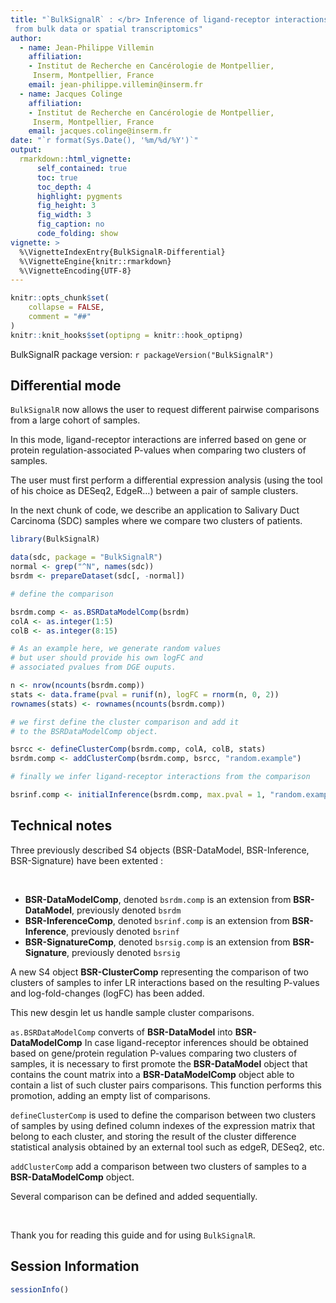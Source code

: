 ```yaml
---
title: "`BulkSignalR` : </br> Inference of ligand-receptor interactions
 from bulk data or spatial transcriptomics"
author:
  - name: Jean-Philippe Villemin
    affiliation:
    - Institut de Recherche en Cancérologie de Montpellier,
     Inserm, Montpellier, France 
    email: jean-philippe.villemin@inserm.fr
  - name: Jacques Colinge
    affiliation:
    - Institut de Recherche en Cancérologie de Montpellier,
     Inserm, Montpellier, France 
    email: jacques.colinge@inserm.fr
date: "`r format(Sys.Date(), '%m/%d/%Y')`"
output: 
  rmarkdown::html_vignette:
      self_contained: true
      toc: true
      toc_depth: 4
      highlight: pygments
      fig_height: 3
      fig_width: 3
      fig_caption: no
      code_folding: show
vignette: >
  %\VignetteIndexEntry{BulkSignalR-Differential}
  %\VignetteEngine{knitr::rmarkdown}
  %\VignetteEncoding{UTF-8}
---
```


```r
knitr::opts_chunk$set(
    collapse = FALSE,
    comment = "##"
)
knitr::knit_hooks$set(optipng = knitr::hook_optipng)
```

BulkSignalR package version: `r packageVersion("BulkSignalR")`

## Differential mode 

`BulkSignalR` now allows the user to request different pairwise
comparisons from a large cohort of samples.
  
In this mode, ligand-receptor interactions are inferred based on gene or protein
regulation-associated P-values when comparing two clusters of samples. 

The user must first perform a differential expression analysis 
(using the tool of his choice as DESeq2, EdgeR...) between a 
pair of sample clusters.


In the next chunk of code, we describe an application to 
Salivary Duct Carcinoma (SDC) samples where we compare two clusters 
of patients.

```r
library(BulkSignalR)

data(sdc, package = "BulkSignalR")
normal <- grep("^N", names(sdc))
bsrdm <- prepareDataset(sdc[, -normal])

# define the comparison

bsrdm.comp <- as.BSRDataModelComp(bsrdm)
colA <- as.integer(1:5)
colB <- as.integer(8:15)

# As an example here, we generate random values
# but user should provide his own logFC and
# associated pvalues from DGE ouputs.

n <- nrow(ncounts(bsrdm.comp))
stats <- data.frame(pval = runif(n), logFC = rnorm(n, 0, 2))
rownames(stats) <- rownames(ncounts(bsrdm.comp))

# we first define the cluster comparison and add it
# to the BSRDataModelComp object.

bsrcc <- defineClusterComp(bsrdm.comp, colA, colB, stats)
bsrdm.comp <- addClusterComp(bsrdm.comp, bsrcc, "random.example")

# finally we infer ligand-receptor interactions from the comparison

bsrinf.comp <- initialInference(bsrdm.comp, max.pval = 1, "random.example")
```  

##  Technical notes

Three previously described S4 objects
 (BSR-DataModel, BSR-Inference, BSR-Signature) 
have been extented :  

\
  

* **BSR-DataModelComp**, denoted `bsrdm.comp` is an extension from 
**BSR-DataModel**, previously denoted `bsrdm`  
* **BSR-InferenceComp**, denoted `bsrinf.comp` is an extension from 
**BSR-Inference**, previously denoted `bsrinf` 
* **BSR-SignatureComp**, denoted `bsrsig.comp` is an extension from 
**BSR-Signature**, previously denoted `bsrsig` 

A new S4 object **BSR-ClusterComp** representing the comparison of two clusters
of samples to infer LR interactions based on the resulting P-values and
log-fold-changes (logFC) has been added.

This new desgin let us handle sample cluster comparisons.


`as.BSRDataModelComp` converts of **BSR-DataModel** into **BSR-DataModelComp** 
In case ligand-receptor inferences should be obtained
based on gene/protein regulation P-values comparing two clusters of
samples, it is necessary to first promote the **BSR-DataModel** object that
contains the count matrix into a **BSR-DataModelComp** object able to contain
a list of such cluster pairs comparisons. This function performs this
promotion, adding an empty list of comparisons.  

`defineClusterComp` is used to define the comparison
 between two clusters of samples
by using defined column indexes of the expression matrix
 that belong to each cluster,
and storing the result of the cluster difference statistical analysis
obtained by an external tool such as edgeR, DESeq2, etc.

`addClusterComp` add a comparison between two clusters of samples 
to a **BSR-DataModelComp** object.

Several comparison can be defined and added sequentially.  

\
 
Thank you for reading this guide and for using `BulkSignalR`.  

## Session Information

```r
sessionInfo()
```
